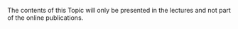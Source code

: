 
The contents of this Topic will only be presented in the lectures and not part of the online publications.

